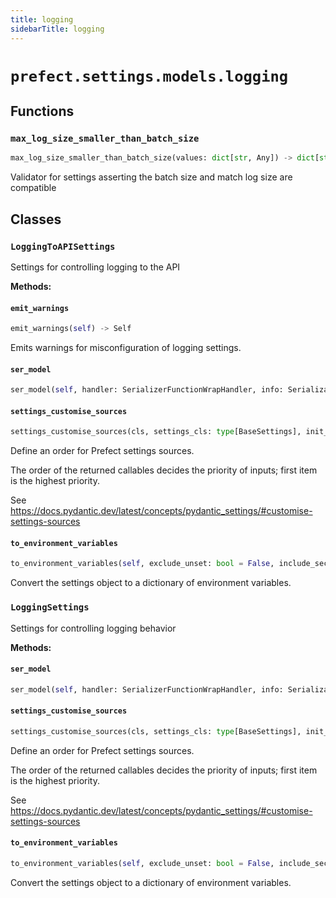 ```yaml
---
title: logging
sidebarTitle: logging
---
```


# `prefect.settings.models.logging`

## Functions

### `max_log_size_smaller_than_batch_size` <sup><a href="https://github.com/PrefectHQ/prefect/blob/main/src/prefect/settings/models/logging.py#L21" target="_blank"><Icon icon="github" style="width: 14px; height: 14px;" /></a></sup>

```python
max_log_size_smaller_than_batch_size(values: dict[str, Any]) -> dict[str, Any]
```


Validator for settings asserting the batch size and match log size are compatible


## Classes

### `LoggingToAPISettings` <sup><a href="https://github.com/PrefectHQ/prefect/blob/main/src/prefect/settings/models/logging.py#L33" target="_blank"><Icon icon="github" style="width: 14px; height: 14px;" /></a></sup>


Settings for controlling logging to the API


**Methods:**

#### `emit_warnings` <sup><a href="https://github.com/PrefectHQ/prefect/blob/main/src/prefect/settings/models/logging.py#L81" target="_blank"><Icon icon="github" style="width: 14px; height: 14px;" /></a></sup>

```python
emit_warnings(self) -> Self
```

Emits warnings for misconfiguration of logging settings.


#### `ser_model` <sup><a href="https://github.com/PrefectHQ/prefect/blob/main/src/prefect/settings/base.py#L168" target="_blank"><Icon icon="github" style="width: 14px; height: 14px;" /></a></sup>

```python
ser_model(self, handler: SerializerFunctionWrapHandler, info: SerializationInfo) -> Any
```

#### `settings_customise_sources` <sup><a href="https://github.com/PrefectHQ/prefect/blob/main/src/prefect/settings/base.py#L34" target="_blank"><Icon icon="github" style="width: 14px; height: 14px;" /></a></sup>

```python
settings_customise_sources(cls, settings_cls: type[BaseSettings], init_settings: PydanticBaseSettingsSource, env_settings: PydanticBaseSettingsSource, dotenv_settings: PydanticBaseSettingsSource, file_secret_settings: PydanticBaseSettingsSource) -> tuple[PydanticBaseSettingsSource, ...]
```

Define an order for Prefect settings sources.

The order of the returned callables decides the priority of inputs; first item is the highest priority.

See https://docs.pydantic.dev/latest/concepts/pydantic_settings/#customise-settings-sources


#### `to_environment_variables` <sup><a href="https://github.com/PrefectHQ/prefect/blob/main/src/prefect/settings/base.py#L125" target="_blank"><Icon icon="github" style="width: 14px; height: 14px;" /></a></sup>

```python
to_environment_variables(self, exclude_unset: bool = False, include_secrets: bool = True, include_aliases: bool = False) -> dict[str, str]
```

Convert the settings object to a dictionary of environment variables.


### `LoggingSettings` <sup><a href="https://github.com/PrefectHQ/prefect/blob/main/src/prefect/settings/models/logging.py#L88" target="_blank"><Icon icon="github" style="width: 14px; height: 14px;" /></a></sup>


Settings for controlling logging behavior


**Methods:**

#### `ser_model` <sup><a href="https://github.com/PrefectHQ/prefect/blob/main/src/prefect/settings/base.py#L168" target="_blank"><Icon icon="github" style="width: 14px; height: 14px;" /></a></sup>

```python
ser_model(self, handler: SerializerFunctionWrapHandler, info: SerializationInfo) -> Any
```

#### `settings_customise_sources` <sup><a href="https://github.com/PrefectHQ/prefect/blob/main/src/prefect/settings/base.py#L34" target="_blank"><Icon icon="github" style="width: 14px; height: 14px;" /></a></sup>

```python
settings_customise_sources(cls, settings_cls: type[BaseSettings], init_settings: PydanticBaseSettingsSource, env_settings: PydanticBaseSettingsSource, dotenv_settings: PydanticBaseSettingsSource, file_secret_settings: PydanticBaseSettingsSource) -> tuple[PydanticBaseSettingsSource, ...]
```

Define an order for Prefect settings sources.

The order of the returned callables decides the priority of inputs; first item is the highest priority.

See https://docs.pydantic.dev/latest/concepts/pydantic_settings/#customise-settings-sources


#### `to_environment_variables` <sup><a href="https://github.com/PrefectHQ/prefect/blob/main/src/prefect/settings/base.py#L125" target="_blank"><Icon icon="github" style="width: 14px; height: 14px;" /></a></sup>

```python
to_environment_variables(self, exclude_unset: bool = False, include_secrets: bool = True, include_aliases: bool = False) -> dict[str, str]
```

Convert the settings object to a dictionary of environment variables.

